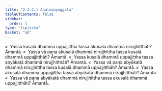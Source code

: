 ```yaml
---
title: "2.3.2.1 Anulomapuggala"
tableOfContents: false
sidebar:
  order: 1
type: "tipitaka"
basket: "ab"
---
```



<DynamicBreadcrumb />

<Division number="175">

<Paragraph number="744">
»  Yassa kusalā dhammā uppajjittha tassa akusalā dhammā nirujjhitthāti? Āmantā.
</Paragraph>

<Paragraph number="745">
«  Yassa vā pana akusalā dhammā nirujjhittha tassa kusalā dhammā uppajjitthāti? Āmantā.
</Paragraph>

<Paragraph number="746">
»  Yassa kusalā dhammā uppajjittha tassa abyākatā dhammā nirujjhitthāti? Āmantā.
</Paragraph>

<Paragraph number="747">
«  Yassa vā pana abyākatā dhammā nirujjhittha tassa kusalā dhammā uppajjitthāti? Āmantā.
</Paragraph>

</Division>
<Division number="176">

<Paragraph number="748">
»  Yassa akusalā dhammā uppajjittha tassa abyākatā dhammā nirujjhitthāti? Āmantā.
</Paragraph>

<Paragraph number="749">
«  Yassa vā pana abyākatā dhammā nirujjhittha tassa akusalā dhammā uppajjitthāti? Āmantā.
</Paragraph>
</Division>